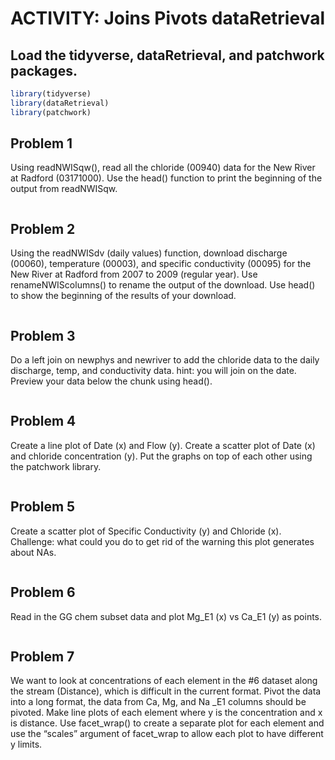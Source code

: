 # ACTIVITY: Joins Pivots dataRetrieval {#joinpivotDR}

## Load the tidyverse, dataRetrieval, and patchwork packages.

```r
library(tidyverse)
library(dataRetrieval)
library(patchwork)
```

## Problem 1 
Using readNWISqw(), read all the chloride (00940) data for the New River at Radford (03171000). Use the head() function to print the beginning of the output from readNWISqw.

```r

```

## Problem 2
Using the readNWISdv (daily values) function, download discharge (00060), temperature (00003), and specific conductivity (00095) for the New River at Radford from 2007 to 2009 (regular year). Use renameNWIScolumns() to rename the output of the download. Use head() to show the beginning of the results of your download.

```r

```

## Problem 3
Do a left join on newphys and newriver to add the chloride data to the daily discharge, temp, and conductivity data. hint: you will join on the date. Preview your data below the chunk using head().

```r

```

## Problem 4
Create a line plot of Date (x) and Flow (y). Create a scatter plot of Date (x) and chloride concentration (y). Put the graphs on top of each other using the patchwork library.

```r

```

## Problem 5
Create a scatter plot of Specific Conductivity (y) and Chloride (x). Challenge: what could you do to get rid of the warning this plot generates about NAs.

```r

```

## Problem 6
Read in the GG chem subset data and plot Mg_E1 (x) vs Ca_E1 (y) as points.

```r

```

## Problem 7
We want to look at concentrations of each element in the \#6 dataset along the stream (Distance), which is difficult in the current format. Pivot the data into a long format, the data from Ca, Mg, and Na \_E1 columns should be pivoted. Make line plots of each element where y is the concentration and x is distance. Use facet_wrap() to create a separate plot for each element and use the "scales" argument of facet_wrap to allow each plot to have different y limits.

```r

```
